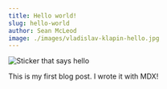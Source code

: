 ```yaml
---
title: Hello world!
slug: hello-world
author: Sean McLeod
image: ./images/vladislav-klapin-hello.jpg
---
```


![Sticker that says hello](./images/vladislav-klapin-hello.jpg)

This is my first blog post. I wrote it with MDX!